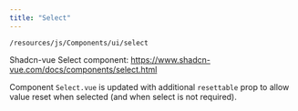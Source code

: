 ```yaml
---
title: "Select"
---
```


`/resources/js/Components/ui/select`

Shadcn-vue Select component: https://www.shadcn-vue.com/docs/components/select.html

Component `Select.vue` is updated with additional `resettable` prop to allow value reset when selected (and when select is not required).
